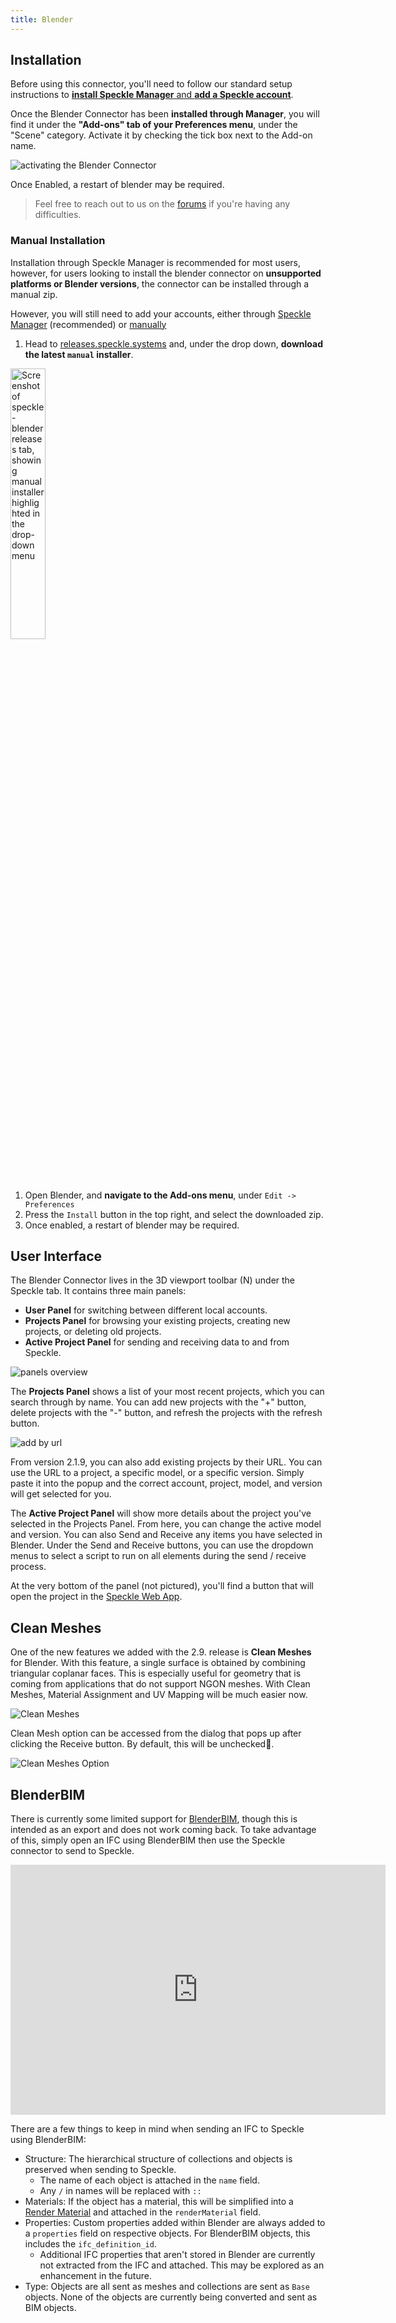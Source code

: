 ```yaml
---
title: Blender
---
```



<LegacyWarning connector="Blender" /> 
<LegacyVersions app="Blender" versions="3.0, 3.1, 3.2, 3.3, 3.4 & 3.5" />

## Installation

Before using this connector, you'll need to follow our standard setup instructions to [**install Speckle Manager** and **add a Speckle account**](/user/manager).

Once the Blender Connector has been **installed through Manager**, you will find it under the **"Add-ons" tab of your Preferences menu**, under the "Scene" category. Activate it by checking the tick box next to the Add-on name.

<Image src="./img-blender/enable-addon.png" alt="activating the Blender Connector" />

Once Enabled, a restart of blender may be required.

> Feel free to reach out to us on the [forums](https://speckle.community/) if you're having any difficulties.

### Manual Installation

Installation through Speckle Manager is recommended for most users, however, for users looking to install the blender connector on **unsupported platforms or Blender versions**, the connector can be installed through a manual zip.

However, you will still need to add your accounts, either through [Speckle Manager](/user/manager) (recommended) or [manually](/user/manager.html#adding-accounts-manually)

1. Head to [releases.speckle.systems](https://releases.speckle.systems/) and, under the drop down, **download the latest `manual` installer**.

<Frame>
  <img src="/images/legacy/blender/manual-installer.png" width="33.33%" alt="Screenshot of speckle-blender releases tab, showing manual installer highlighted in the drop-down menu" />
</Frame>

1. Open Blender, and **navigate to the Add-ons menu**, under `Edit -> Preferences`
2. Press the `Install` button in the top right, and select the downloaded zip.
3. Once enabled, a restart of blender may be required.

## User Interface

The Blender Connector lives in the 3D viewport toolbar (N) under the Speckle tab. It contains three main panels:

- **User Panel** for switching between different local accounts.
- **Projects Panel** for browsing your existing projects, creating new projects, or deleting old projects.
- **Active Project Panel** for sending and receiving data to and from Speckle.

<Frame>
  <img src="/images/legacy/blender/sidebar-menu.png" alt="panels overview" />
</Frame>

The **Projects Panel** shows a list of your most recent projects, which you can search through by name. You can add new projects with the "+" button, delete projects with the "-" button, and refresh the projects with the refresh button.

<Frame>
  <img src="/images/legacy/blender/add-by-url.png" alt="add by url" />
</Frame>

From version 2.1.9, you can also add existing projects by their URL. You can use the URL to a project, a specific model, or a specific version. Simply paste it into the popup and the correct account, project, model, and version will get selected for you.

The **Active Project Panel** will show more details about the project you've selected in the Projects Panel. From here, you can change the active model and version. You can also Send and Receive any items you have selected in Blender. Under the Send and Receive buttons, you can use the dropdown menus to select a script to run on all elements during the send / receive process.

At the very bottom of the panel (not pictured), you'll find a button that will open the project in the [Speckle Web App](/user/web).

## Clean Meshes

One of the new features we added with the 2.9. release is **Clean Meshes** for Blender. With this feature, a single surface is obtained by combining triangular coplanar faces. This is especially useful for geometry that is coming from applications that do not support NGON meshes. With Clean Meshes, Material Assignment and UV Mapping will be much easier now.

<Frame>
  <img src="https://user-images.githubusercontent.com/51519350/195507307-78ae7cd4-5895-4b4b-ba99-91e734cdb541.png" alt="Clean Meshes" />
</Frame>

Clean Mesh option can be accessed from the dialog that pops up after clicking the Receive button. By default, this will be unchecked🔳.

<Frame>
  <img src="https://user-images.githubusercontent.com/51519350/195507390-54e44041-8a10-4b1f-a034-4f3dd68dd13b.png" alt="Clean Meshes Option" />
</Frame>


## BlenderBIM

There is currently some limited support for [BlenderBIM](https://blenderbim.org/), though this is intended as an export and does not work coming back. To take advantage of this, simply open an IFC using BlenderBIM then use the Speckle connector to send to Speckle.

<Frame>
  <iframe title="Speckle" src="https://app.speckle.systems/projects/c51120a7f7/models/d57e0b6bc8@767b7288ee#embed=%7B%22isEnabled%22%3Atrue%7D" width="600" height="400" frameborder="0"></iframe>
</Frame>

There are a few things to keep in mind when sending an IFC to Speckle using BlenderBIM:

- Structure: The hierarchical structure of collections and objects is preserved when sending to Speckle.
  - The name of each object is attached in the `name` field.
  - Any `/` in names will be replaced with `::`
- Materials: If the object has a material, this will be simplified into a [Render Material](https://github.com/specklesystems/speckle-py/blob/9a1f28516d0bb7c76e390af103bc677bc5ca7b04/specklepy/objects/other.py#L6-L12) and attached in the `renderMaterial` field.
- Properties: Custom properties added within Blender are always added to a `properties` field on respective objects. For BlenderBIM objects, this includes the `ifc_definition_id`.
  - Additional IFC properties that aren't stored in Blender are currently not extracted from the IFC and attached. This may be explored as an enhancement in the future.
- Type: Objects are all sent as meshes and collections are sent as `Base` objects. None of the objects are currently being converted and sent as BIM objects.
